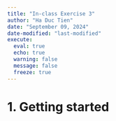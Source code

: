 ```yaml
---
title: "In-class Exercise 3"
author: "Ha Duc Tien"
date: "September 09, 2024"
date-modified: "last-modified"
execute: 
  eval: true
  echo: true
  warning: false
  message: false
  freeze: true
---
```


# 1. Getting started
